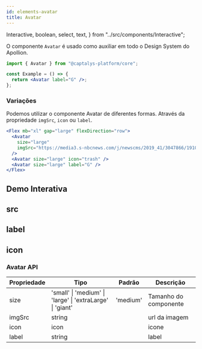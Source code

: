 ```yaml
---
id: elements-avatar
title: Avatar
---
```




  Interactive,
  boolean,
  select,
  text,
} from "../src/components/Interactive";

O componente `Avatar` é usado como auxiliar em todo o Design System do Apollion.

<Flex mb="xl">
  <Avatar label="G" />
</Flex>

```jsx
import { Avatar } from "@captalys-platform/core";

const Example = () => {
  return <Avatar label="G" />;
};
```

### Variações

Podemos utilizar o componente Avatar de diferentes formas. Através da propriedade `imgSrc`, `icon` ou `label`.

<Flex mb="xl" gap="large" flexDirection="row">
  <Avatar
    size="large"
    imgSrc="https://media3.s-nbcnews.com/j/newscms/2019_41/3047866/191010-japan-stalker-mc-1121_06b4c20bbf96a51dc8663f334404a899.fit-760w.JPG"
  />
  <Avatar size="large" icon="trash" />
  <Avatar size="large" label="G" />
</Flex>

```jsx
<Flex mb="xl" gap="large" flexDirection="row">
  <Avatar
    size="large"
    imgSrc="https://media3.s-nbcnews.com/j/newscms/2019_41/3047866/191010-japan-stalker-mc-1121_06b4c20bbf96a51dc8663f334404a899.fit-760w.JPG"
  />
  <Avatar size="large" icon="trash" />
  <Avatar size="large" label="G" />
</Flex>
```

## Demo Interativa

## src

<Interactive>
  <Avatar
    imgSrc={text(
      "Source",
      "https://media3.s-nbcnews.com/j/newscms/2019_41/3047866/191010-japan-stalker-mc-1121_06b4c20bbf96a51dc8663f334404a899.fit-760w.JPG"
    )}
    size={select("Size", "extraLarge", [
      "small",
      "medium",
      "large",
      "extraLarge",
    ])}
  />
</Interactive>

## label

<Interactive>
  <Avatar
    label={text("Label", "G")}
    size={select("Size", "extraLarge", [
      "small",
      "medium",
      "large",
      "extraLarge",
    ])}
  />
</Interactive>

## icon

<Interactive>
  <Avatar
    icon={select("Icon", "trash", [
      { label: "trash", value: "trash" },
      { label: "upload", value: "upload" },
    ])}
    size={select("Size", "extraLarge", [
      "small",
      "medium",
      "large",
      "extraLarge",
    ])}
  />
</Interactive>

### Avatar API

| Propriedade | Tipo                                                      | Padrão   | Descrição             |
| ----------- | --------------------------------------------------------- | -------- | --------------------- |
| size        | 'small' \| 'medium' \| 'large' \| 'extraLarge' \| 'giant' | 'medium' | Tamanho do componente |
| imgSrc      | string                                                    |          | url da imagem         |
| icon        | icon                                                      |          | icone                 |
| label       | string                                                    |          | label                 |
